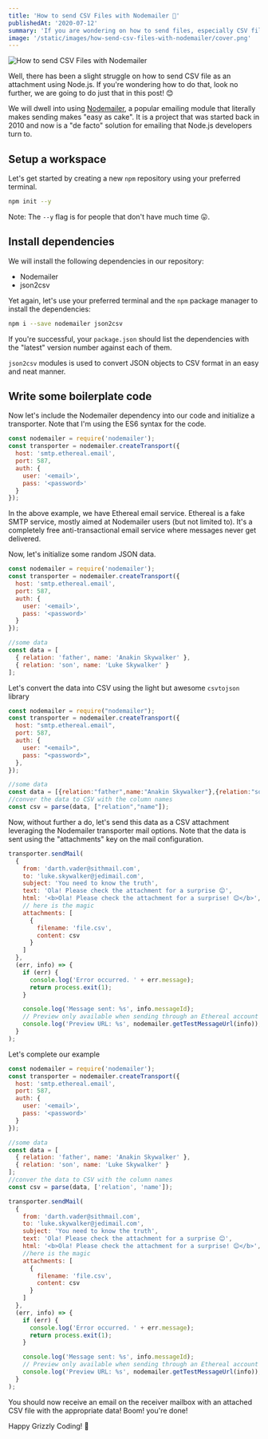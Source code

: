 ```yaml
---
title: 'How to send CSV Files with Nodemailer 📨'
publishedAt: '2020-07-12'
summary: 'If you are wondering on how to send files, especially CSV files as attachments in Nodejs, then look no further, we are going to do just that in this post using Nodemailer. I promise you it is going to be easy as cake. 😊'
image: '/static/images/how-send-csv-files-with-nodemailer/cover.png'
---
```


![How to send CSV Files with Nodemailer](/static/images/how-send-csv-files-with-nodemailer/cover.png)

Well, there has been a slight struggle on how to send CSV file as an attachment using Node.js. If you're wondering how to do that, look no further, we are going to do just that in this post! 😊

We will dwell into using [Nodemailer](https://nodemailer.com/about/), a popular emailing module that literally makes sending makes "easy as cake". It is a project that was started back in 2010 and now is a "de facto" solution for emailing that Node.js developers turn to.

## Setup a workspace

Let's get started by creating a new `npm` repository using your preferred terminal.

```bash
npm init --y
```

Note: The `--y` flag is for people that don't have much time 😛.

## Install dependencies

We will install the following dependencies in our repository:

- Nodemailer
- json2csv

Yet again, let's use your preferred terminal and the `npm` package manager to install the dependencies:

```bash
npm i --save nodemailer json2csv
```

If you're successful, your `package.json` should list the dependencies with the "latest" version number against each of them.

`json2csv` modules is used to convert JSON objects to CSV format in an easy and neat manner.

## Write some boilerplate code

Now let's include the Nodemailer dependency into our code and initialize a transporter. Note that I'm using the ES6 syntax for the code.

```jsx
const nodemailer = require('nodemailer');
const transporter = nodemailer.createTransport({
  host: 'smtp.ethereal.email',
  port: 587,
  auth: {
    user: '<email>',
    pass: '<password>'
  }
});
```

In the above example, we have Ethereal email service. Ethereal is a fake SMTP service, mostly aimed at Nodemailer users (but not limited to). It's a completely free anti-transactional email service where messages never get delivered.

Now, let's initialize some random JSON data.

```jsx
const nodemailer = require('nodemailer');
const transporter = nodemailer.createTransport({
  host: 'smtp.ethereal.email',
  port: 587,
  auth: {
    user: '<email>',
    pass: '<password>'
  }
});

//some data
const data = [
  { relation: 'father', name: 'Anakin Skywalker' },
  { relation: 'son', name: 'Luke Skywalker' }
];
```

Let's convert the data into CSV using the light but awesome `csvtojson` library

```jsx
const nodemailer = require("nodemailer");
const transporter = nodemailer.createTransport({
  host: "smtp.ethereal.email",
  port: 587,
  auth: {
    user: "<email>",
    pass: "<password>",
  },
});

//some data
const data = [{relation:"father",name:"Anakin Skywalker"},{relation:"son",name:"Luke Skywalker"},...];
//conver the data to CSV with the column names
const csv = parse(data, ["relation","name"]);
```

Now, without further a do, let's send this data as a CSV attachment leveraging the Nodemailer transporter mail options. Note that the data is sent using the "attachments" key on the mail configuration.

```jsx
transporter.sendMail(
  {
    from: 'darth.vader@sithmail.com',
    to: 'luke.skywalker@jedimail.com',
    subject: 'You need to know the truth',
    text: 'Ola! Please check the attachment for a surprise 😊',
    html: '<b>Ola! Please check the attachment for a surprise! 😊</b>',
    // here is the magic
    attachments: [
      {
        filename: 'file.csv',
        content: csv
      }
    ]
  },
  (err, info) => {
    if (err) {
      console.log('Error occurred. ' + err.message);
      return process.exit(1);
    }

    console.log('Message sent: %s', info.messageId);
    // Preview only available when sending through an Ethereal account
    console.log('Preview URL: %s', nodemailer.getTestMessageUrl(info));
  }
);
```

Let's complete our example

```jsx
const nodemailer = require('nodemailer');
const transporter = nodemailer.createTransport({
  host: 'smtp.ethereal.email',
  port: 587,
  auth: {
    user: '<email>',
    pass: '<password>'
  }
});

//some data
const data = [
  { relation: 'father', name: 'Anakin Skywalker' },
  { relation: 'son', name: 'Luke Skywalker' }
];
//conver the data to CSV with the column names
const csv = parse(data, ['relation', 'name']);

transporter.sendMail(
  {
    from: 'darth.vader@sithmail.com',
    to: 'luke.skywalker@jedimail.com',
    subject: 'You need to know the truth',
    text: 'Ola! Please check the attachment for a surprise 😊',
    html: '<b>Ola! Please check the attachment for a surprise! 😊</b>',
    //here is the magic
    attachments: [
      {
        filename: 'file.csv',
        content: csv
      }
    ]
  },
  (err, info) => {
    if (err) {
      console.log('Error occurred. ' + err.message);
      return process.exit(1);
    }

    console.log('Message sent: %s', info.messageId);
    // Preview only available when sending through an Ethereal account
    console.log('Preview URL: %s', nodemailer.getTestMessageUrl(info));
  }
);
```

You should now receive an email on the receiver mailbox with an attached CSV file with the appropriate data! Boom! you're done!

Happy Grizzly Coding! 🐻
